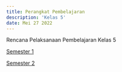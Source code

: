 ```yaml
---
title: Perangkat Pembelajaran
description: 'Kelas 5'
date: Mei 27 2022
---
```


Rencana Pelaksanaan Pembelajaran Kelas 5

[Semester 1](https://drive.google.com/drive/folders/1UCLKoEegBgYYGeMF87JercWuI9NomQoE?usp=sharing)

[Semester 2](https://drive.google.com/drive/folders/1lG_Wq48_V-f1whCQbnW7MiZV60nAtnJo?usp=sharing)
